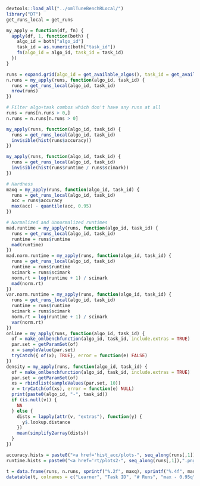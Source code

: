 ```r
devtools::load_all("../omlTuneBenchRLocal/")
library("DT")
get_runs_local = get_runs

my_apply = function(df, fn) {
  apply(df, 1, function(both) {
    algo_id = both["algo_id"]
    task_id = as.numeric(both["task_id"])
    fn(algo_id = algo_id, task_id = task_id)
  })
}

```
```r
runs = expand.grid(algo_id = get_available_algos(), task_id = get_available_tasks())
n.runs = my_apply(runs, function(algo_id, task_id) {
  runs = get_runs_local(algo_id, task_id)
  nrow(runs)
})

# Filter algo+task combos which don't have any runs at all
runs = runs[n.runs > 0,]
n.runs = n.runs[n.runs > 0]
```
```r
my_apply(runs, function(algo_id, task_id) {
  runs = get_runs_local(algo_id, task_id)
  invisible(hist(runs$accuracy))
})
```
```r
my_apply(runs, function(algo_id, task_id) {
  runs = get_runs_local(algo_id, task_id)
  invisible(hist(runs$runtime / runs$scimark))
})
```
```r

# Hardness
maxq = my_apply(runs, function(algo_id, task_id) {
  runs = get_runs_local(algo_id, task_id)
  acc = runs$accuracy
  max(acc) - quantile(acc, 0.95)
})

# Normalized and Unnormalized runtimes
mad.runtime = my_apply(runs, function(algo_id, task_id) {
  runs = get_runs_local(algo_id, task_id)
  runtime = runs$runtime
  mad(runtime)
})
mad.norm.runtime = my_apply(runs, function(algo_id, task_id) {
  runs = get_runs_local(algo_id, task_id)
  runtime = runs$runtime
  scimark = runs$scimark
  norm.rt = log(runtime + 1) / scimark
  mad(norm.rt)
})
var.norm.runtime = my_apply(runs, function(algo_id, task_id) {
  runs = get_runs_local(algo_id, task_id)
  runtime = runs$runtime
  scimark = runs$scimark
  norm.rt = log(runtime + 1) / scimark
  var(norm.rt)
})
online = my_apply(runs, function(algo_id, task_id) {
  of = make_omlbenchfunction(algo_id, task_id, include.extras = TRUE)
  par.set = getParamSet(of)
  x = sampleValue(par.set)
  tryCatch({ of(x); TRUE}, error = function(e) FALSE)
})
density = my_apply(runs, function(algo_id, task_id) {
  of = make_omlbenchfunction(algo_id, task_id, include.extras = TRUE)
  par.set = getParamSet(of)
  xs = rbindlist(sampleValues(par.set, 10))
  v = tryCatch(of(xs), error = function(e) NULL)
  print(paste0(algo_id, "-", task_id))
  if (is.null(v)) {
    NA
  } else {
    dists = lapply(attr(v, "extras"), function(y) {
      y$.lookup.distance
    })
    mean(simplify2array(dists))
  }
})

accuracy.hists = paste0("<a href='hist_acc/plots-", seq_along(runs[,1]),".png' target='_blank'><img src='hist_acc/plots-", seq_along(runs[,1]),".png' /></a>")
runtime.hists = paste0("<a href='rt/plots2-", seq_along(runs[,1]),".png' target='_blank'><img src='hist_rt/plots2-", seq_along(runs[,1]),".png' /></a>")
```
```r
t = data.frame(runs, n.runs, sprintf("%.2f", maxq), sprintf("%.4f", mad.runtime), sprintf("%e", mad.norm.runtime), sprintf("%e", density), accuracy.hists, runtime.hists)
datatable(t, colnames = c("Learner", "Task ID", "# Runs", "max - 0.95q", "log. Runtime (MAD)", "log. Runtime / Scimark (MAD)", "Density", "Accuracy", "Runtime / Scimark"), escape = FALSE, filter = "top")
```
